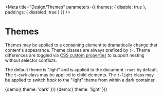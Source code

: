 
<Meta
  title="Design/Themes"
  parameters={{ themes: { disable: true }, paddings: { disabled: true } }}
/>

# Themes

Themes may be applied to a containing element to dramatically change that content's appearance. Theme classes are always prefixed by `t-`. Theme differences are toggled via [CSS custom properties](https://developer.mozilla.org/en-US/docs/Web/CSS/Using_CSS_custom_properties) to support nesting without selector conflicts.

The default theme is "light" and is applied to the document `:root` by default. The `t-dark` class may be applied to child elements. The `t-light` class may be applied to switch _back_ to the "light" theme from within a dark container.

<Canvas>
  <Story name="Dark">{demo({ theme: 'dark' })}</Story>
</Canvas>

<Canvas>
  <Story name="Light">{demo({ theme: 'light' })}</Story>
</Canvas>
